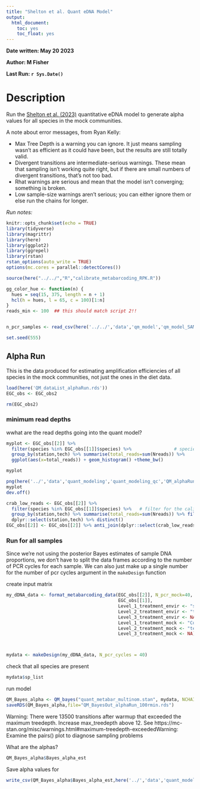 ```yaml
---
title: "Shelton et al. Quant eDNA Model"
output: 
  html_document:
    toc: yes
    toc_float: yes
---
```


**Date written: May 20 2023**

**Author: M Fisher**

**Last Run: `r Sys.Date()`**


# Description

Run the [Shelton et al. (2023)](https://doi.org/10.1002/ecy.3906) quantitative eDNA model to generate alpha values for all species in the mock communities. 

A note about error messages, from Ryan Kelly:

- Max Tree Depth is a warning you can ignore.  It just means sampling wasn’t as efficient as it could have been, but the results are still totally valid.
- Divergent transitions are intermediate-serious warnings.  These mean that sampling isn’t working quite right, but if there are small numbers of divergent transitions, that’s not too bad.
- Rhat warnings are serious and mean that the model isn’t converging; something is broken.
- Low sample-size warnings aren’t serious; you can either ignore them or else run the chains for longer.


*Run notes:*

```r
knitr::opts_chunk$set(echo = TRUE)
library(tidyverse)
library(magrittr)
library(here)
library(ggplot2)
library(ggrepel)
library(rstan)
rstan_options(auto_write = TRUE)
options(mc.cores = parallel::detectCores())

source(here("../../","R","calibrate_metabarcoding_RPK.R"))

gg_color_hue <- function(n) {
  hues = seq(15, 375, length = n + 1)
  hcl(h = hues, l = 65, c = 100)[1:n]
}
reads_min <- 100  ## this should match script 2!!


n_pcr_samples <- read_csv(here('../../','data','qm_model','qm_model_SAMPLEpcr.csv'))

set.seed(555)
```


## Alpha Run

This is the data produced for estimating amplification efficiencies of all species in the mock communities, not just the ones in the diet data. 

```r
load(here('QM_dataList_alphaRun.rds'))
EGC_obs <- EGC_obs2

rm(EGC_obs2)
```


### minimum read depths


wwhat are the read depths going into the quant model?
```r
myplot <- EGC_obs[[2]] %>%
  filter(species %in% EGC_obs[[1]]$species) %>%                # species in quant model
  group_by(station,tech) %>% summarise(total_reads=sum(Nreads)) %>%
  ggplot(aes(x=total_reads)) + geom_histogram() +theme_bw()

myplot

png(here('../','data','quant_modeling','quant_modeling_qc','QM_alphaRun_sample-read-depths.png'))
myplot
dev.off()
```


```r
crab_low_reads <- EGC_obs[[2]] %>%
  filter(species %in% EGC_obs[[1]]$species) %>%   # filter for the calibrated species
  group_by(station,tech) %>% summarise(total_reads=sum(Nreads)) %>% filter(total_reads < reads_min) %>%
  dplyr::select(station,tech) %>% distinct()
EGC_obs[[2]] <- EGC_obs[[2]] %>% anti_join(dplyr::select(crab_low_reads,station,tech))
```


### Run for all samples

Since we're not using the posterior Bayes estimates of sample DNA proportions, we don't have to split the data frames according to the number of PCR cycles for each sample. We can also just make up a single number for the number of pcr cycles argument in the `makeDesign` function


create input matrix
```r
my_dDNA_data <- format_metabarcoding_data(EGC_obs[[2]], N_pcr_mock=40,
                                          EGC_obs[[1]],
                                          Level_1_treatment_envir <- "station",
                                          Level_2_treatment_envir <- "tech",
                                          Level_3_treatment_envir <- NA,
                                          Level_1_treatment_mock <- "Community",
                                          Level_2_treatment_mock <- "tech",
                                          Level_3_treatment_mock <- NA)



mydata <- makeDesign(my_dDNA_data, N_pcr_cycles = 40)
```
check that all species are present
```r
mydata$sp_list
```

run model
```r
QM_Bayes_alpha <- QM_bayes("quant_metabar_multinom.stan", mydata, NCHAINS = 3, ITER = 5000 )
saveRDS(QM_Bayes_alpha,file="QM_BayesOut_alphaRun_100rmin.rds")
```
Warning: There were 13500 transitions after warmup that exceeded the maximum treedepth. Increase max_treedepth above 12. See
https://mc-stan.org/misc/warnings.html#maximum-treedepth-exceededWarning: Examine the pairs() plot to diagnose sampling problems



What are the alphas?
```r
QM_Bayes_alpha$Bayes_alpha_est
```


Save alpha values for
```r
write_csv(QM_Bayes_alpha$Bayes_alpha_est,here('../','data','quant_modeling','QM_BayesOut_alphaRun_alphas.csv'))
```



